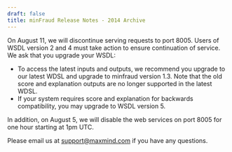```yaml
---
draft: false
title: minFraud Release Notes - 2014 Archive
---
```


<ReleaseNote date="2014-08-04" title="WSDL and Port Change Required for Some minFraud SOAP Users">
On August 11, we will discontinue serving requests to port 8005. Users of WSDL
version 2 and 4 must take action to ensure continuation of service. We ask
that you upgrade your WSDL:

- To access the latest inputs and outputs, we recommend you upgrade to our
latest WDSL and upgrade to minfraud version 1.3. Note that the old score and
explanation outputs are no longer supported in the latest WDSL.
- If your system requires score and explanation for backwards compatibility,
you may upgrade to WSDL version 5.

In addition, on August 5, we will disable the web services on port 8005 for
one hour starting at 1pm UTC.

Please email us at support@maxmind.com if you have any questions.
</ReleaseNote>
